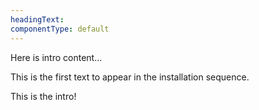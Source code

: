 ```yaml
---
headingText:
componentType: default
---
```


Here is intro content...

This is the first text to appear in the installation sequence.

<Callout variant="tip">
  This is the intro!
</Callout>
